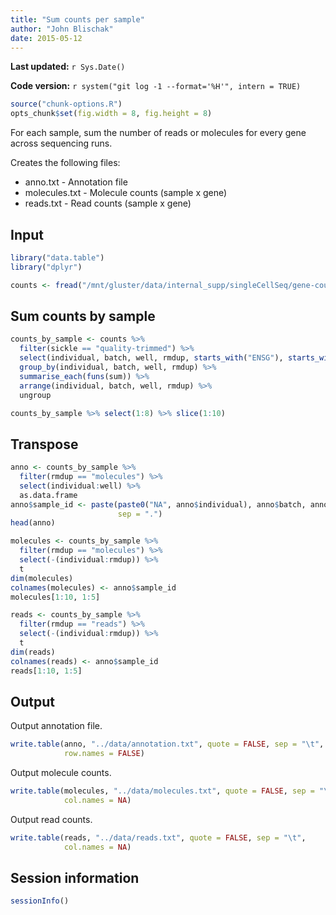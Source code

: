 ```yaml
---
title: "Sum counts per sample"
author: "John Blischak"
date: 2015-05-12
---
```


**Last updated:** `r Sys.Date()`

**Code version:** `r system("git log -1 --format='%H'", intern = TRUE)`

```r
source("chunk-options.R")
opts_chunk$set(fig.width = 8, fig.height = 8)
```

For each sample, sum the number of reads or molecules for every gene across sequencing runs.

Creates the following files:

*  anno.txt - Annotation file
*  molecules.txt - Molecule counts (sample x gene)
*  reads.txt - Read counts (sample x gene)

## Input

```r
library("data.table")
library("dplyr")
```

```r
counts <- fread("/mnt/gluster/data/internal_supp/singleCellSeq/gene-counts.txt")
```

## Sum counts by sample

```r
counts_by_sample <- counts %>%
  filter(sickle == "quality-trimmed") %>%
  select(individual, batch, well, rmdup, starts_with("ENSG"), starts_with("ERCC")) %>%
  group_by(individual, batch, well, rmdup) %>%
  summarise_each(funs(sum)) %>%
  arrange(individual, batch, well, rmdup) %>%
  ungroup
```

```r
counts_by_sample %>% select(1:8) %>% slice(1:10)
```

## Transpose

```r
anno <- counts_by_sample %>%
  filter(rmdup == "molecules") %>%
  select(individual:well) %>%
  as.data.frame
anno$sample_id <- paste(paste0("NA", anno$individual), anno$batch, anno$well,
                        sep = ".")
head(anno)
```

```r
molecules <- counts_by_sample %>%
  filter(rmdup == "molecules") %>%
  select(-(individual:rmdup)) %>%
  t
dim(molecules)
colnames(molecules) <- anno$sample_id
molecules[1:10, 1:5]
```

```r
reads <- counts_by_sample %>%
  filter(rmdup == "reads") %>%
  select(-(individual:rmdup)) %>%
  t
dim(reads)
colnames(reads) <- anno$sample_id
reads[1:10, 1:5]
```

## Output

Output annotation file.

```r
write.table(anno, "../data/annotation.txt", quote = FALSE, sep = "\t",
            row.names = FALSE)
```

Output molecule counts.

```r
write.table(molecules, "../data/molecules.txt", quote = FALSE, sep = "\t",
            col.names = NA)
```

Output read counts.

```r
write.table(reads, "../data/reads.txt", quote = FALSE, sep = "\t",
            col.names = NA)
```

## Session information

```r
sessionInfo()
```
